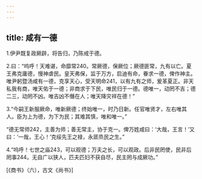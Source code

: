 ```yaml
---
---
---
```

title: 咸有一德
---




1.伊尹既复政厥辟，将告归，乃陈戒于德。

2.曰：“呜呼！天难谌，命靡常240。常厥德，保厥位；厥德匪常，九有以亡。夏王弗克庸德，慢神虐民。皇天弗保，监于万方，启迪有命，眷求一德，俾作神主。唯尹躬暨汤咸有一德，克享天心，受天明命241，以有九有之师，爰革夏正。非天私我有商，唯天佑于一德；非商求于下民，唯民归于一德。德唯一，动罔不吉；德二三，动罔不凶。唯吉凶不僭在人；唯天降灾祥在德！”

3.“今嗣王新服厥命，唯新厥德；终始唯一，时乃日新。任官唯贤才，左右唯其人。臣为上为德，为下为民；其难其慎，唯和唯一。”

“德无常师242，主善为师；善无常主，协于克一。俾万姓咸曰：‘大哉，王言！’又曰：‘一哉，王心！’克绥先王之禄，永厎烝民之生。”

4.“呜呼！七世之庙243，可以观德；万夫之长，可以观政。后非民罔使，民非后罔事244。无自广以狭人，匹夫匹妇不获自尽，民主罔与成厥功。”

[《商书》（六），古文《尚书》]